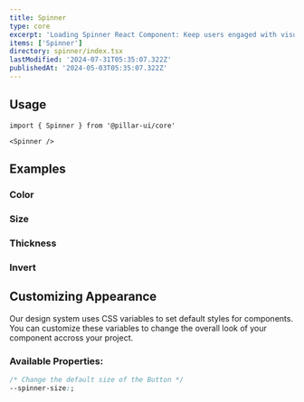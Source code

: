 ```yaml
---
title: Spinner
type: core
excerpt: 'Loading Spinner React Component: Keep users engaged with visually appealing and customizable loading states.'
items: ['Spinner']
directory: spinner/index.tsx
lastModified: '2024-07-31T05:35:07.322Z'
publishedAt: '2024-05-03T05:35:07.322Z'
---
```


## Usage

```tsx
import { Spinner } from '@pillar-ui/core'
```

```tsx
<Spinner />
```

## Examples

### Color

<Prop defaultValue="p" type="'i' | 'd' | 'su' | 'se' | 'w' | 'p' | 'b' | 'o'" />

<Playground name="spinnerColor" root="spinner" />

### Size

<Prop defaultValue="4" type="'1' | '2' | '3' | '4' | '5' | '6' | '7' | '8' | '9'" />

<Playground name="spinnerSize" root="spinner" />

### Thickness

<Prop defaultValue="2" type="'1' | '2' | '3' | '4' | '5' | '6' | '7' | '8' | '9'" />

<Playground name="spinnerThickness" root="spinner" />

### Invert

<Playground name="spinnerInvert" root="spinner" />

## Customizing Appearance

Our design system uses CSS variables to set default styles for components. You can customize these variables to change the overall look of your component accross your project.

### Available Properties:

```css
/* Change the default size of the Button */
--spinner-size:;
```
